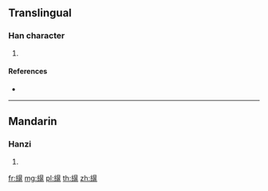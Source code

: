 {{character info/new}}
==Translingual==

===Han character===
{{Han char|rn=120|rad=糸|as=11|sn=17|four=26913|canj=VFBUO}}

# {{defn|Han|sort=糸11}}

====References====
* {{Han ref|kx=0938.060|dkj=27863|hdz=53442.110|uh=7E49|ud=32329|bh=EDD7|bd=60887}}

----

==Mandarin==

===Hanzi===
{{cmn-hanzi|pin=[[hún]] ([[hun2]]), [[suì]] ([[sui4]])|wg=hun<sup>2</sup>, sui<sup>4</sup>}}

# {{defn|lang=cmn|sort=糸11}}

[[fr:繉]]
[[mg:繉]]
[[pl:繉]]
[[th:繉]]
[[zh:繉]]